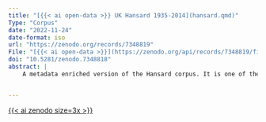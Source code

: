 ```yaml
---
title: "[{{< ai open-data >}} UK Hansard 1935-2014](hansard.qmd)"
Type: "Corpus"
date: "2022-11-24"
date-format: iso
url: "https://zenodo.org/records/7348819"
File: "[{{< ai open-data >}}](https://zenodo.org/api/records/7348819/files-archive)"
doi: "10.5281/zenodo.7348818"
abstract: |
    A metadata enriched version of the Hansard corpus. It is one of the outputs from Betto van Waarden's Marie Skłodowska-Curie project "Presenting Parliament: Parliamentarians’ visions of the communication and role of parliament within the mediated democracies of Britain, Belgium and the Netherlands, 1844-1995."


---
```


[{{< ai zenodo size=3x >}}]({{< meta url >}})
